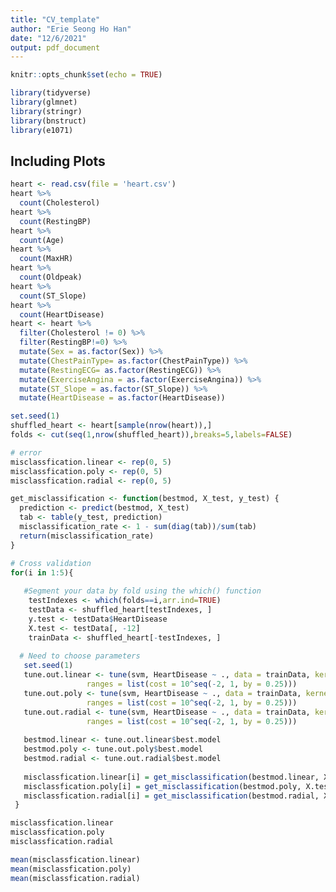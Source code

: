 ```yaml
---
title: "CV_template"
author: "Erie Seong Ho Han"
date: "12/6/2021"
output: pdf_document
---
```


```r
knitr::opts_chunk$set(echo = TRUE)
```


```r
library(tidyverse)
library(glmnet)
library(stringr)
library(bnstruct)
library(e1071)
```

## Including Plots

```r
heart <- read.csv(file = 'heart.csv')
heart %>% 
  count(Cholesterol)
heart %>% 
  count(RestingBP)
heart %>% 
  count(Age)
heart %>% 
  count(MaxHR)
heart %>% 
  count(Oldpeak)
heart %>% 
  count(ST_Slope)
heart %>% 
  count(HeartDisease)
heart <- heart %>% 
  filter(Cholesterol != 0) %>% 
  filter(RestingBP!=0) %>% 
  mutate(Sex = as.factor(Sex)) %>% 
  mutate(ChestPainType= as.factor(ChestPainType)) %>% 
  mutate(RestingECG= as.factor(RestingECG)) %>%
  mutate(ExerciseAngina = as.factor(ExerciseAngina)) %>%
  mutate(ST_Slope = as.factor(ST_Slope)) %>%
  mutate(HeartDisease = as.factor(HeartDisease)) 

```

```r
set.seed(1)
shuffled_heart <- heart[sample(nrow(heart)),]
folds <- cut(seq(1,nrow(shuffled_heart)),breaks=5,labels=FALSE)
```


```r
# error
misclassfication.linear <- rep(0, 5)
misclassfication.poly <- rep(0, 5)
misclassfication.radial <- rep(0, 5)

get_misclassification <- function(bestmod, X_test, y_test) {
  prediction <- predict(bestmod, X_test)
  tab <- table(y_test, prediction)
  misclassification_rate <- 1 - sum(diag(tab))/sum(tab)
  return(misclassification_rate)
}

# Cross validation
for(i in 1:5){
  
   #Segment your data by fold using the which() function 
    testIndexes <- which(folds==i,arr.ind=TRUE)
    testData <- shuffled_heart[testIndexes, ]
    y.test <- testData$HeartDisease
    X.test <- testData[, -12]
    trainData <- shuffled_heart[-testIndexes, ]
    
  # Need to choose parameters
   set.seed(1)
   tune.out.linear <- tune(svm, HeartDisease ~ ., data = trainData, kernel = "linear",
                 ranges = list(cost = 10^seq(-2, 1, by = 0.25)))
   tune.out.poly <- tune(svm, HeartDisease ~ ., data = trainData, kernel = "poly", degree=2,
                 ranges = list(cost = 10^seq(-2, 1, by = 0.25)))
   tune.out.radial <- tune(svm, HeartDisease ~ ., data = trainData, kernel = "radial",
                 ranges = list(cost = 10^seq(-2, 1, by = 0.25)))
   
   bestmod.linear <- tune.out.linear$best.model
   bestmod.poly <- tune.out.poly$best.model
   bestmod.radial <- tune.out.radial$best.model
   
   misclassfication.linear[i] = get_misclassification(bestmod.linear, X.test, y.test)
   misclassfication.poly[i] = get_misclassification(bestmod.poly, X.test, y.test)
   misclassfication.radial[i] = get_misclassification(bestmod.radial, X.test, y.test)
 }

misclassfication.linear
misclassfication.poly
misclassfication.radial
```
```r
mean(misclassfication.linear)
mean(misclassfication.poly)
mean(misclassfication.radial)
```